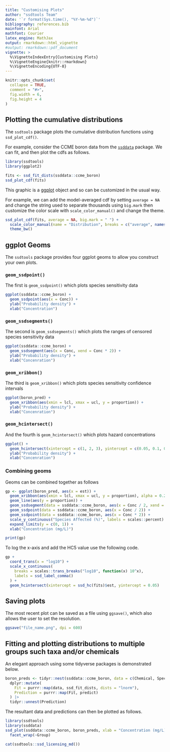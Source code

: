 ```yaml
---
title: "Customising Plots"
author: "ssdtools Team"
date: '`r format(Sys.time(), "%Y-%m-%d")`'
bibliography: references.bib
mainfont: Arial
mathfont: Courier
latex_engine: MathJax
output: rmarkdown::html_vignette
#output: rmarkdown::pdf_document
vignette: >
  %\VignetteIndexEntry{Customising Plots}
  %\VignetteEngine{knitr::rmarkdown}
  %\VignetteEncoding{UTF-8}
---
```


```r
knitr::opts_chunk$set(
  collapse = TRUE,
  comment = "#>",
  fig.width = 6,
  fig.height = 4
)
```

## Plotting the cumulative distributions

The `ssdtools` package plots the cumulative distribution functions using `ssd_plot_cdf()`. 

For example, consider the CCME boron data from the [`ssddata`](https://github.com/open-AIMS/ssddata) package. 
We can fit, and then plot the cdfs as follows.

```r
library(ssdtools)
library(ggplot2)

fits <- ssd_fit_dists(ssddata::ccme_boron)
ssd_plot_cdf(fits)
```

This graphic is a [ggplot](https://ggplot2.tidyverse.org) object and so can be customized in the usual way.

For example, we can add the model-averaged cdf by setting `average = NA` and change the string used to separate thousands using `big.mark` then customize the color scale with `scale_color_manual()` and change the theme.

```r
ssd_plot_cdf(fits, average = NA, big.mark = " ") + 
  scale_color_manual(name = "Distribution", breaks = c("average", names(fits)), values = 1:7) +
  theme_bw()
```

## ggplot Geoms

The `ssdtools` package provides four ggplot geoms to allow you construct your own plots.

### `geom_ssdpoint()`

The first is `geom_ssdpoint()` which plots species sensitivity data

```r
ggplot(ssddata::ccme_boron) +
  geom_ssdpoint(aes(x = Conc)) +
  ylab("Probability density") +
  xlab("Concentration")
``` 

### `geom_ssdsegments()`

The second is `geom_ssdsegments()` which plots the ranges of censored species sensitivity data

```r
ggplot(ssddata::ccme_boron) +
  geom_ssdsegment(aes(x = Conc, xend = Conc * 2)) +
  ylab("Probability density") +
  xlab("Concenration")
``` 

### `geom_xribbon()`

The third is `geom_xribbon()` which plots species sensitivity confidence intervals

```r
ggplot(boron_pred) +
  geom_xribbon(aes(xmin = lcl, xmax = ucl, y = proportion)) +
  ylab("Probability density") +
  xlab("Concenration")
```  

### `geom_hcintersect()`

And the fourth is `geom_hcintersect()` which plots hazard concentrations

```r
ggplot() +
  geom_hcintersect(xintercept = c(1, 2, 3), yintercept = c(0.05, 0.1, 0.2)) +
  ylab("Probability density") +
  xlab("Concenration")
```    

### Combining geoms

Geoms can be combined together as follows

```r
gp <- ggplot(boron_pred, aes(x = est)) +
  geom_xribbon(aes(xmin = lcl, xmax = ucl, y = proportion), alpha = 0.2) +
  geom_line(aes(y = proportion)) +
  geom_ssdsegment(data = ssddata::ccme_boron, aes(x = Conc / 2, xend = Conc * 2)) +
  geom_ssdpoint(data = ssddata::ccme_boron, aes(x = Conc / 2)) +
  geom_ssdpoint(data = ssddata::ccme_boron, aes(x = Conc * 2)) +
  scale_y_continuous("Species Affected (%)", labels = scales::percent) +
  expand_limits(y = c(0, 1)) +
  xlab("Concentration (mg/L)")

print(gp)
```

To log the x-axis and add the HC5 value use the following code.

```r
gp + 
  coord_trans(x = "log10") +
  scale_x_continuous(
    breaks = scales::trans_breaks("log10", function(x) 10^x),
    labels = ssd_label_comma()
  ) +
  geom_hcintersect(xintercept = ssd_hc(fits)$est, yintercept = 0.05)
```

## Saving plots

The most recent plot can be saved as a file using `ggsave()`, which also allows the user to set the resolution.

```r
ggsave("file_name.png", dpi = 600)
```

## Fitting and plotting distributions to multiple groups such taxa and/or chemicals

An elegant approach using some tidyverse packages is demonstrated below.

```r

boron_preds <- tidyr::nest(ssddata::ccme_boron, data = c(Chemical, Species, Conc, Units)) |>
  dplyr::mutate(
    Fit = purrr::map(data, ssd_fit_dists, dists = "lnorm"),
    Prediction = purrr::map(Fit, predict)
  ) |>
  tidyr::unnest(Prediction)
```

The resultant data and predictions can then be plotted as follows.

```r
library(ssdtools)
library(ssddata)
ssd_plot(ssddata::ccme_boron, boron_preds, xlab = "Concentration (mg/L)", ci = FALSE) +
  facet_wrap(~Group)
```

<div id="refs"></div>

```r
cat(ssdtools::ssd_licensing_md())
```
